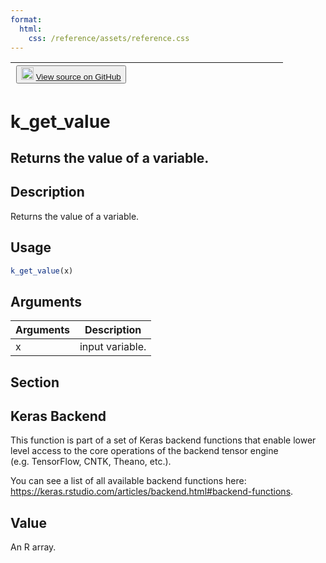 ```yaml
---
format:
  html:
    css: /reference/assets/reference.css
---
```


| <button class="button"> ![](/reference/assets/GitHub-Mark-32px.png){width="20"} [View source on GitHub](https://github.com/rstudio/keras//blob/main/R/backend.R#L1157) </button> |
|:------------------------------:|:--------------------------------------:|

# k_get_value

## Returns the value of a variable.

## Description
Returns the value of a variable. 


## Usage
```r
k_get_value(x) 
```

## Arguments
|Arguments|Description|
|---|---|
| x | input variable. |


## Section

## Keras Backend

This function is part of a set of Keras backend functions that enable lower level access to the core operations of the backend tensor engine (e.g. TensorFlow, CNTK, Theano, etc.). 

You can see a list of all available backend functions here: [https://keras.rstudio.com/articles/backend.html#backend-functions](https://keras.rstudio.com/articles/backend.html#backend-functions). 

## Value
An R array. 




